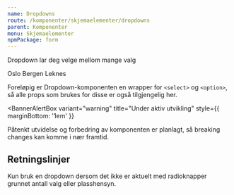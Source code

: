 ```yaml
---
name: Dropdowns
route: /komponenter/skjemaelementer/dropdowns
parent: Komponenter
menu: Skjemaelementer
npmPackage: form
---
```



<PageHeader>Dropdown lar deg velge mellom mange valg</PageHeader>

<Playground>
  <Dropdown>
    <DropdownItem>Oslo</DropdownItem>
    <DropdownItem>Bergen</DropdownItem>
    <DropdownItem>Leknes</DropdownItem>
  </Dropdown>
</Playground>

Foreløpig er Dropdown-komponenten en wrapper for `<select>` og `<option>`, så alle props som brukes for disse er også tilgjengelig her.

<BannerAlertBox
  variant="warning"
  title="Under aktiv utvikling"
  style={{ marginBottom: '1em' }}
>
  Påtenkt utvidelse og forbedring av komponenten er planlagt, så breaking
  changes kan komme i nær framtid.
</BannerAlertBox>

<ImportStatement imports="Dropdown" />
<Props of={Dropdown} />

## Retningslinjer

Kun bruk en dropdown dersom det ikke er aktuelt med radioknapper grunnet antall valg eller plasshensyn.

